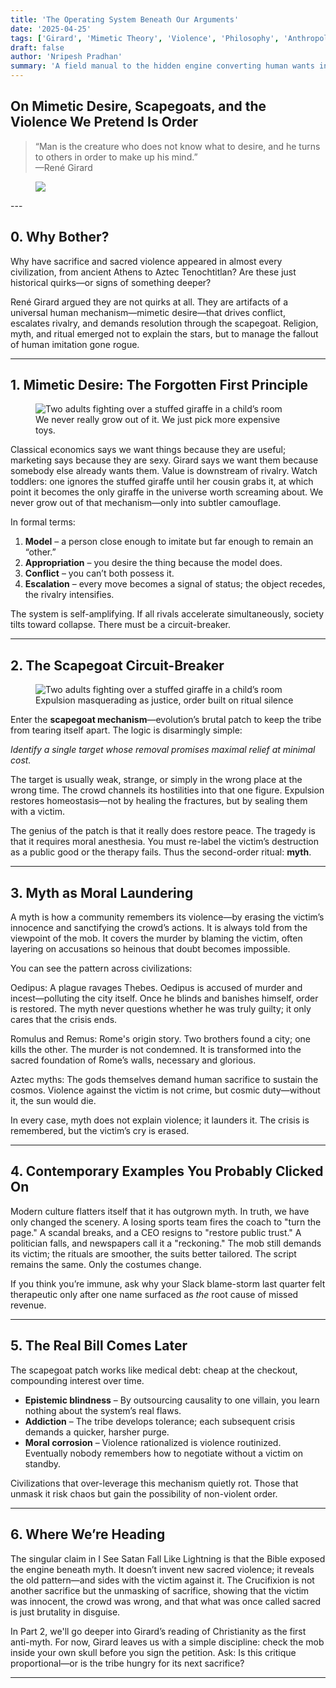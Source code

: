 ```yaml
---
title: 'The Operating System Beneath Our Arguments'
date: '2025-04-25'
tags: ['Girard', 'Mimetic Theory', 'Violence', 'Philosophy', 'Anthropology']
draft: false
author: 'Nripesh Pradhan'
summary: 'A field manual to the hidden engine converting human wants into sacrificial rituals we call justice.'
---
```


## On Mimetic Desire, Scapegoats, and the Violence We Pretend Is Order

> “Man is the creature who does not know what to desire, and he turns to others in order to make up his mind.”  
> —René Girard

<figure className="max-w-sm w-full mx-auto">
  <img src="/static/blog/mimetic-reading.png" />
</figure>
---

## 0. Why Bother?

Why have sacrifice and sacred violence appeared in almost every civilization, from ancient Athens to Aztec Tenochtitlan? Are these just historical quirks—or signs of something deeper?

René Girard argued they are not quirks at all. They are artifacts of a universal human mechanism—mimetic desire—that drives conflict, escalates rivalry, and demands resolution through the scapegoat. Religion, myth, and ritual emerged not to explain the stars, but to manage the fallout of human imitation gone rogue.

---

## 1. Mimetic Desire: The Forgotten First Principle

<figure className="max-w-sm w-full ml-0">
  <img
    src="/static/blog/giraffe-rivalry.png"
    alt="Two adults fighting over a stuffed giraffe in a child’s room"
  />
  <figcaption>We never really grow out of it. We just pick more expensive toys.</figcaption>
</figure>

Classical economics says we want things because they are useful; marketing says because they are sexy. Girard says we want them because somebody else already wants them. Value is downstream of rivalry. Watch toddlers: one ignores the stuffed giraffe until her cousin grabs it, at which point it becomes the only giraffe in the universe worth screaming about. We never grow out of that mechanism—only into subtler camouflage.

In formal terms:

1. **Model** – a person close enough to imitate but far enough to remain an “other.”
2. **Appropriation** – you desire the thing because the model does.
3. **Conflict** – you can’t both possess it.
4. **Escalation** – every move becomes a signal of status; the object recedes, the rivalry intensifies.

The system is self-amplifying. If all rivals accelerate simultaneously, society tilts toward collapse. There must be a circuit-breaker.

---

## 2. The Scapegoat Circuit-Breaker

<figure className="max-w-sm w-full ml-0">
  <img
    src="/static/blog/scapegoat-village.png"
    alt="Two adults fighting over a stuffed giraffe in a child’s room"
    className="w-full h-auto"
  />
  <figcaption className="mt-2 text-center text-sm text-gray-500">
    Expulsion masquerading as justice, order built on ritual silence
  </figcaption>
</figure>

Enter the **scapegoat mechanism**—evolution’s brutal patch to keep the tribe from tearing itself apart. The logic is disarmingly simple:

_Identify a single target whose removal promises maximal relief at minimal cost._

The target is usually weak, strange, or simply in the wrong place at the wrong time. The crowd channels its hostilities into that one figure. Expulsion restores homeostasis—not by healing the fractures, but by sealing them with a victim.

The genius of the patch is that it really does restore peace. The tragedy is that it requires moral anesthesia. You must re-label the victim’s destruction as a public good or the therapy fails. Thus the second-order ritual: **myth**.

---

## 3. Myth as Moral Laundering

A myth is how a community remembers its violence—by erasing the victim’s innocence and sanctifying the crowd’s actions. It is always told from the viewpoint of the mob. It covers the murder by blaming the victim, often layering on accusations so heinous that doubt becomes impossible.

You can see the pattern across civilizations:

Oedipus: A plague ravages Thebes. Oedipus is accused of murder and incest—polluting the city itself. Once he blinds and banishes himself, order is restored. The myth never questions whether he was truly guilty; it only cares that the crisis ends.

Romulus and Remus: Rome's origin story. Two brothers found a city; one kills the other. The murder is not condemned. It is transformed into the sacred foundation of Rome’s walls, necessary and glorious.

Aztec myths: The gods themselves demand human sacrifice to sustain the cosmos. Violence against the victim is not crime, but cosmic duty—without it, the sun would die.

In every case, myth does not explain violence; it launders it. The crisis is remembered, but the victim’s cry is erased.

---

## 4. Contemporary Examples You Probably Clicked On

Modern culture flatters itself that it has outgrown myth. In truth, we have only changed the scenery. A losing sports team fires the coach to "turn the page." A scandal breaks, and a CEO resigns to "restore public trust." A politician falls, and newspapers call it a "reckoning." The mob still demands its victim; the rituals are smoother, the suits better tailored. The script remains the same. Only the costumes change.

If you think you’re immune, ask why your Slack blame-storm last quarter felt therapeutic only after one name surfaced as _the_ root cause of missed revenue.

---

## 5. The Real Bill Comes Later

The scapegoat patch works like medical debt: cheap at the checkout, compounding interest over time.

- **Epistemic blindness** – By outsourcing causality to one villain, you learn nothing about the system’s real flaws.
- **Addiction** – The tribe develops tolerance; each subsequent crisis demands a quicker, harsher purge.
- **Moral corrosion** – Violence rationalized is violence routinized. Eventually nobody remembers how to negotiate without a victim on standby.

Civilizations that over-leverage this mechanism quietly rot. Those that unmask it risk chaos but gain the possibility of non-violent order.

---

## 6. Where We’re Heading

The singular claim in I See Satan Fall Like Lightning is that the Bible exposed the engine beneath myth. It doesn’t invent new sacred violence; it reveals the old pattern—and sides with the victim against it. The Crucifixion is not another sacrifice but the unmasking of sacrifice, showing that the victim was innocent, the crowd was wrong, and that what was once called sacred is just brutality in disguise.

In Part 2, we'll go deeper into Girard’s reading of Christianity as the first anti-myth.
For now, Girard leaves us with a simple discipline: check the mob inside your own skull before you sign the petition.
Ask: Is this critique proportional—or is the tribe hungry for its next sacrifice?

---
